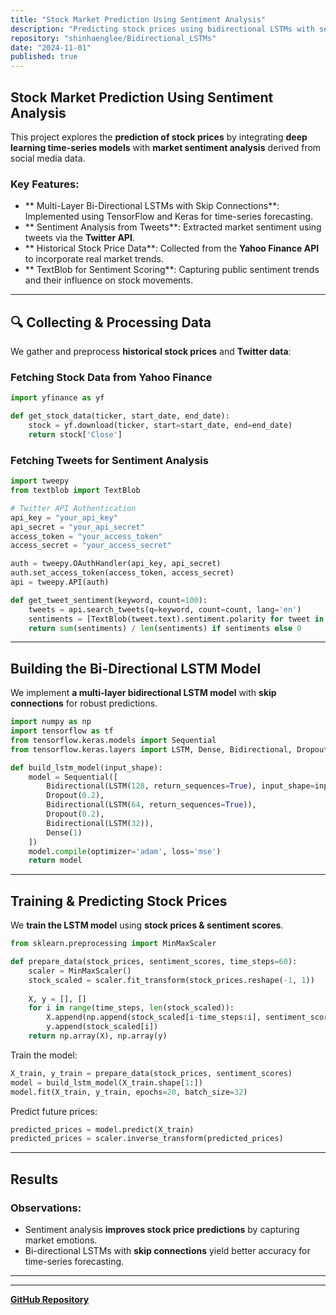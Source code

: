 ```yaml
---
title: "Stock Market Prediction Using Sentiment Analysis"
description: "Predicting stock prices using bidirectional LSTMs with sentiment analysis from tweets and historical stock data."
repository: "shinhaenglee/Bidirectional_LSTMs"
date: "2024-11-01"
published: true
---
```


##  Stock Market Prediction Using Sentiment Analysis

This project explores the **prediction of stock prices** by integrating **deep learning time-series models** with **market sentiment analysis** derived from social media data.

### Key Features:
- ** Multi-Layer Bi-Directional LSTMs with Skip Connections**: Implemented using TensorFlow and Keras for time-series forecasting.
- ** Sentiment Analysis from Tweets**: Extracted market sentiment using tweets via the **Twitter API**.
- ** Historical Stock Price Data**: Collected from the **Yahoo Finance API** to incorporate real market trends.
- ** TextBlob for Sentiment Scoring**: Capturing public sentiment trends and their influence on stock movements.

---

## 🔍 Collecting & Processing Data

We gather and preprocess **historical stock prices** and **Twitter data**:

###  Fetching Stock Data from Yahoo Finance
```python
import yfinance as yf

def get_stock_data(ticker, start_date, end_date):
    stock = yf.download(ticker, start=start_date, end=end_date)
    return stock['Close']
```

###  Fetching Tweets for Sentiment Analysis
```python
import tweepy
from textblob import TextBlob

# Twitter API Authentication
api_key = "your_api_key"
api_secret = "your_api_secret"
access_token = "your_access_token"
access_secret = "your_access_secret"

auth = tweepy.OAuthHandler(api_key, api_secret)
auth.set_access_token(access_token, access_secret)
api = tweepy.API(auth)

def get_tweet_sentiment(keyword, count=100):
    tweets = api.search_tweets(q=keyword, count=count, lang='en')
    sentiments = [TextBlob(tweet.text).sentiment.polarity for tweet in tweets]
    return sum(sentiments) / len(sentiments) if sentiments else 0
```

---

##  Building the Bi-Directional LSTM Model

We implement **a multi-layer bidirectional LSTM model** with **skip connections** for robust predictions.

```python
import numpy as np
import tensorflow as tf
from tensorflow.keras.models import Sequential
from tensorflow.keras.layers import LSTM, Dense, Bidirectional, Dropout

def build_lstm_model(input_shape):
    model = Sequential([
        Bidirectional(LSTM(128, return_sequences=True), input_shape=input_shape),
        Dropout(0.2),
        Bidirectional(LSTM(64, return_sequences=True)),
        Dropout(0.2),
        Bidirectional(LSTM(32)),
        Dense(1)
    ])
    model.compile(optimizer='adam', loss='mse')
    return model
```

---

##  Training & Predicting Stock Prices

We **train the LSTM model** using **stock prices & sentiment scores**.

```python
from sklearn.preprocessing import MinMaxScaler

def prepare_data(stock_prices, sentiment_scores, time_steps=60):
    scaler = MinMaxScaler()
    stock_scaled = scaler.fit_transform(stock_prices.reshape(-1, 1))
    
    X, y = [], []
    for i in range(time_steps, len(stock_scaled)):
        X.append(np.append(stock_scaled[i-time_steps:i], sentiment_scores[i-time_steps:i]).reshape(time_steps, -1))
        y.append(stock_scaled[i])
    return np.array(X), np.array(y)
```

Train the model:
```python
X_train, y_train = prepare_data(stock_prices, sentiment_scores)
model = build_lstm_model(X_train.shape[1:])
model.fit(X_train, y_train, epochs=20, batch_size=32)
```

Predict future prices:
```python
predicted_prices = model.predict(X_train)
predicted_prices = scaler.inverse_transform(predicted_prices)
```

---

##  Results 

### Observations:
- Sentiment analysis **improves stock price predictions** by capturing market emotions.
- Bi-directional LSTMs with **skip connections** yield better accuracy for time-series forecasting.

---


---

 **[GitHub Repository](https://github.com/OneOfCosmosMostWanted/Bidirectional_LSTMs)**

